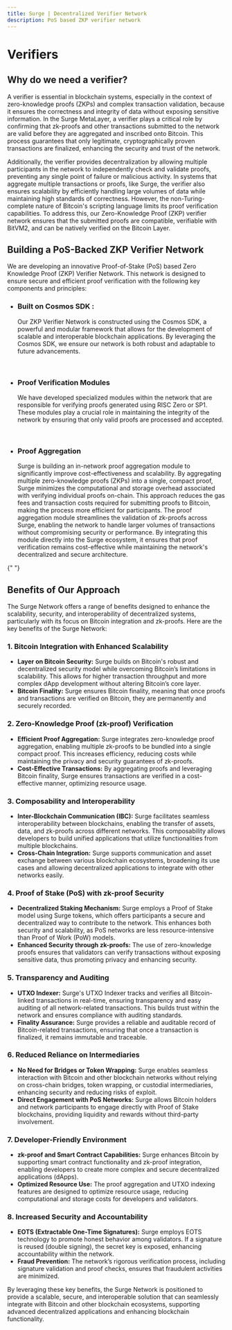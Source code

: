 ```yaml
---
title: Surge | Decentralized Verifier Network
description: PoS based ZKP verifier network
---
```



# Verifiers

## Why do we need a verifier?

A verifier is essential in blockchain systems, especially in the context of zero-knowledge proofs (ZKPs) and complex transaction validation, because it ensures the correctness and integrity of data without exposing sensitive information. In the Surge MetaLayer, a verifier plays a critical role by confirming that zk-proofs and other transactions submitted to the network are valid before they are aggregated and inscribed onto Bitcoin. This process guarantees that only legitimate, cryptographically proven transactions are finalized, enhancing the security and trust of the network.

Additionally, the verifier provides decentralization by allowing multiple participants in the network to independently check and validate proofs, preventing any single point of failure or malicious activity. In systems that aggregate multiple transactions or proofs, like Surge, the verifier also ensures scalability by efficiently handling large volumes of data while maintaining high standards of correctness.
However, the non-Turing-complete nature of Bitcoin's scripting language limits its proof verification capabilities. To address this, our Zero-Knowledge Proof (ZKP) verifier network ensures that the submitted proofs are compatible, verifiable with BitVM2, and can be natively verified on the Bitcoin Layer.

## Building a PoS-Backed ZKP Verifier Network

We are developing an innovative Proof-of-Stake (PoS) based Zero Knowledge Proof (ZKP) Verifier Network. This network is designed to ensure secure and efficient proof verification with the following key components and principles:

- ### Built on Cosmos SDK :

  Our ZKP Verifier Network is constructed using the Cosmos SDK, a powerful and modular framework that allows for the development of scalable and interoperable blockchain applications. By leveraging the Cosmos SDK, we ensure our network is both robust and adaptable to future advancements.

  <br />

- ### Proof Verification Modules

  We have developed specialized modules within the network that are responsible for verifying proofs generated using RISC Zero or SP1. These modules play a crucial role in maintaining the integrity of the network by ensuring that only valid proofs are processed and accepted.

  <br />

- ### Proof Aggregation
  Surge is building an in-network proof aggregation module to significantly improve cost-effectiveness and scalability. By aggregating multiple zero-knowledge proofs (ZKPs) into a single, compact proof, Surge minimizes the computational and storage overhead associated with verifying individual proofs on-chain. This approach reduces the gas fees and transaction costs required for submitting proofs to Bitcoin, making the process more efficient for participants. The proof aggregation module streamlines the validation of zk-proofs across Surge, enabling the network to handle larger volumes of transactions without compromising security or performance. By integrating this module directly into the Surge ecosystem, it ensures that proof verification remains cost-effective while maintaining the network's decentralized and secure architecture.
  <br />

{" "}

## Benefits of Our Approach

The Surge Network offers a range of benefits designed to enhance the scalability, security, and interoperability of decentralized systems, particularly with its focus on Bitcoin integration and zk-proofs. Here are the key benefits of the Surge Network:

### 1. **Bitcoin Integration with Enhanced Scalability**

- **Layer on Bitcoin Security:** Surge builds on Bitcoin's robust and decentralized security model while overcoming Bitcoin’s limitations in scalability. This allows for higher transaction throughput and more complex dApp development without altering Bitcoin’s core layer.
- **Bitcoin Finality:** Surge ensures Bitcoin finality, meaning that once proofs and transactions are verified on Bitcoin, they are permanently and securely recorded.

### 2. **Zero-Knowledge Proof (zk-proof) Verification**

- **Efficient Proof Aggregation:** Surge integrates zero-knowledge proof aggregation, enabling multiple zk-proofs to be bundled into a single compact proof. This increases efficiency, reducing costs while maintaining the privacy and security guarantees of zk-proofs.
- **Cost-Effective Transactions:** By aggregating proofs and leveraging Bitcoin finality, Surge ensures transactions are verified in a cost-effective manner, optimizing resource usage.

### 3. **Composability and Interoperability**

- **Inter-Blockchain Communication (IBC):** Surge facilitates seamless interoperability between blockchains, enabling the transfer of assets, data, and zk-proofs across different networks. This composability allows developers to build unified applications that utilize functionalities from multiple blockchains.
- **Cross-Chain Integration:** Surge supports communication and asset exchange between various blockchain ecosystems, broadening its use cases and allowing decentralized applications to integrate with other networks easily.

### 4. **Proof of Stake (PoS) with zk-proof Security**

- **Decentralized Staking Mechanism:** Surge employs a Proof of Stake model using Surge tokens, which offers participants a secure and decentralized way to contribute to the network. This enhances both security and scalability, as PoS networks are less resource-intensive than Proof of Work (PoW) models.
- **Enhanced Security through zk-proofs:** The use of zero-knowledge proofs ensures that validators can verify transactions without exposing sensitive data, thus promoting privacy and enhancing security.

### 5. **Transparency and Auditing**

- **UTXO Indexer:** Surge's UTXO Indexer tracks and verifies all Bitcoin-linked transactions in real-time, ensuring transparency and easy auditing of all network-related transactions. This builds trust within the network and ensures compliance with auditing standards.
- **Finality Assurance:** Surge provides a reliable and auditable record of Bitcoin-related transactions, ensuring that once a transaction is finalized, it remains immutable and traceable.

### 6. **Reduced Reliance on Intermediaries**

- **No Need for Bridges or Token Wrapping:** Surge enables seamless interaction with Bitcoin and other blockchain networks without relying on cross-chain bridges, token wrapping, or custodial intermediaries, enhancing security and reducing risks of exploit.
- **Direct Engagement with PoS Networks:** Surge allows Bitcoin holders and network participants to engage directly with Proof of Stake blockchains, providing liquidity and rewards without third-party involvement.

### 7. **Developer-Friendly Environment**

- **zk-proof and Smart Contract Capabilities:** Surge enhances Bitcoin by supporting smart contract functionality and zk-proof integration, enabling developers to create more complex and secure decentralized applications (dApps).
- **Optimized Resource Use:** The proof aggregation and UTXO indexing features are designed to optimize resource usage, reducing computational and storage costs for developers and validators.

### 8. **Increased Security and Accountability**

- **EOTS (Extractable One-Time Signatures):** Surge employs EOTS technology to promote honest behavior among validators. If a signature is reused (double signing), the secret key is exposed, enhancing accountability within the network.
- **Fraud Prevention:** The network’s rigorous verification process, including signature validation and proof checks, ensures that fraudulent activities are minimized.

By leveraging these key benefits, the Surge Network is positioned to provide a scalable, secure, and interoperable solution that can seamlessly integrate with Bitcoin and other blockchain ecosystems, supporting advanced decentralized applications and enhancing blockchain functionality.
